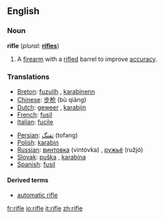 ==English==

===Noun===
{{wikipedia}}
'''rifle''' (''plural:'' '''[[rifles]]''')
# A [[firearm]] with a [[rifled]] barrel to improve [[accuracy]].

===Translations===
{{top}}
*[[Breton]]: [[fuzuilh]] {{f}}, [[karabinenn]] {{f}}
*[[Chinese]]: [[步枪]] (bù qiāng)
*[[Dutch]]: [[geweer]] {{n}}, [[karabijn]] {{f}}
*[[French]]: [[fusil]] {{m}}
*[[Italian]]: [[fucile]] {{m}}
{{mid}}
*[[Persian]]: [[تفنگ]] (tofang)
*[[Polish]]: [[karabin]] {{m}}
*[[Russian]]: [[винтовка]] (vintóvka) {{f}}, [[ружьё]] (ružjó) {{n}}
*[[Slovak]]: [[puška]] {{f}}, [[karabína]] {{f}}
*[[Spanish]]: [[fusil]] {{m}}
{{bottom}}

====Derived terms====
*[[automatic rifle]]

[[fr:rifle]]
[[io:rifle]]
[[it:rifle]]
[[zh:rifle]]